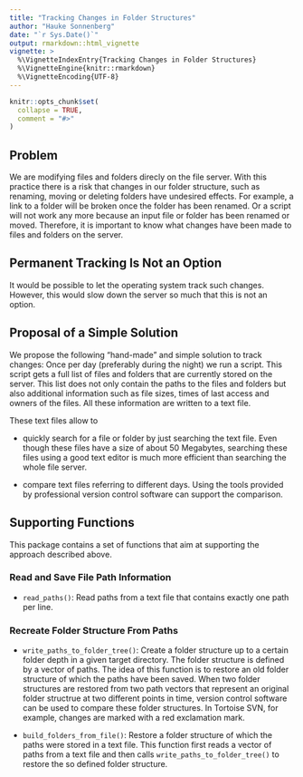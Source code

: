 ```yaml
---
title: "Tracking Changes in Folder Structures"
author: "Hauke Sonnenberg"
date: "`r Sys.Date()`"
output: rmarkdown::html_vignette
vignette: >
  %\VignetteIndexEntry{Tracking Changes in Folder Structures}
  %\VignetteEngine{knitr::rmarkdown}
  %\VignetteEncoding{UTF-8}
---
```


```r
knitr::opts_chunk$set(
  collapse = TRUE,
  comment = "#>"
)
```

## Problem

We are modifying files and folders direcly on the file server. With this
practice there is a risk that changes in our folder structure, such as renaming,
moving or deleting folders have undesired effects. For example, a link to a
folder will be broken once the folder has been renamed. Or a script will not
work any more because an input file or folder has been renamed or moved.
Therefore, it is important to know what changes have been made to files and
folders on the server. 

## Permanent Tracking Is Not an Option

It would be possible to let the operating system track such changes. However,
this would slow down the server so much that this is not an option.

## Proposal of a Simple Solution

We propose the following "hand-made" and simple solution to track changes: Once
per day (preferably during the night) we run a script. This script gets a full
list of files and folders that are currently stored on the server. This list
does not only contain the paths to the files and folders but also additional
information such as file sizes, times of last access and owners of the files.
All these information are written to a text file.

These text files allow to

* quickly search for a file or folder by just searching the text file. Even
though these files have a size of about 50 Megabytes, searching these files
using a good text editor is much more efficient than searching the whole file
server.

* compare text files referring to different days. Using the tools provided by
professional version control software can support the comparison. 

## Supporting Functions

This package contains a set of functions that aim at supporting the approach
described above.

### Read and Save File Path Information

* `read_paths()`: Read paths from a text file that contains exactly one path per 
line.

### Recreate Folder Structure From Paths

* `write_paths_to_folder_tree()`: Create a folder structure up to a certain
folder depth in a given target directory. The folder structure is defined by a
vector of paths. The idea of this function is to restore an old folder structure
of which the paths have been saved. When two folder structures are restored from
two path vectors that represent an original folder structrue at two different
points in time, version control software can be used to compare these folder
structures. In Tortoise SVN, for example, changes are marked with a red
exclamation mark.

* `build_folders_from_file()`: Restore a folder structure of which the paths
were stored in a text file. This function first reads a vector of paths from a
text file and then calls `write_paths_to_folder_tree()` to restore the so
defined folder structure.
